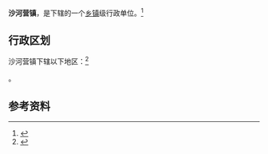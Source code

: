 {{中国乡级行政区|61/07/22/102/000}}

'''沙河营镇'''，是{{PRC admin/fullname|61/07/22/102/000|3}}下辖的一个[[乡镇|乡镇]]级行政单位。<ref>{{PRC admin/ref sgc|{{PRC admin/parent|61/07/22/102/000}}}}</ref>

== 行政区划 ==

沙河营镇下辖以下地区：<ref>{{PRC admin/ref sgc|61/07/22/102/000}}</ref>

{{PRC admin/children|61/07/22/102/000}}。

== 参考资料 ==

{{reflist}}

{{行政区划小作品}}
{{PRC admin/navcat|61/07/22/102/000}}